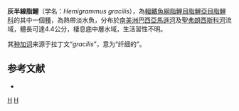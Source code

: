 {{Speciesbox 
| taxon = Hemigrammus gracilis
| status = NE
| status_system = IUCN3.1
| authority =  [[Lütken|Lütken]], 1875
| synonyms = *''Tetragonopterus gracilis''<br /><small>Lütken, 1875</small>
*''Hyphessobrycon gracilis''<br /><small>Lütken, 1875</small>
}}
'''灰半線脂鯉'''（学名：''Hemigrammus gracilis''），為[[輻鰭魚綱|輻鰭魚綱]][[脂鯉目|脂鯉目]][[脂鯉亞目|脂鯉亞目]][[脂鯉科|脂鯉科]]的其中一個[[種|種]]，為熱帶淡水魚，分布於[[南美洲|南美洲]][[巴西|巴西]][[亞馬遜河|亞馬遜河]]及[[聖弗朗西斯科河|聖弗朗西斯科河]]流域，體長可達4.4公分，棲息底中層水域，生活習性不明。

其[[种加词|种加词]]来源于拉丁文“''gracilis''”，意为“纤细的”。

==参考文献==
{{refbegin}}
*{{FishBase_species|genus=Hemigrammus|species=gracilis|year=2013|month=12}}
{{refend}}

{{Taxonbar|from=Q6411055}}

[[Category:半線脂鯉屬|H]]
[[Category:1875年描述的鱼类|H]]